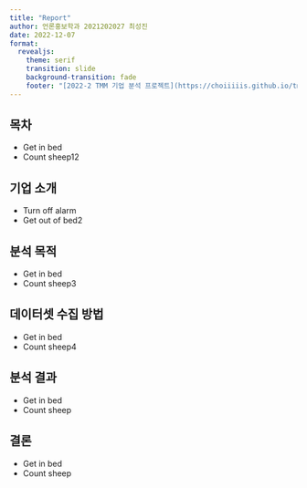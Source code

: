 ```yaml
---
title: "Report"
author: 언론홍보학과 2021202027 최성진
date: 2022-12-07
format:
  revealjs: 
    theme: serif
    transition: slide
    background-transition: fade
    footer: "[2022-2 TMM 기업 분석 프로젝트](https://choiiiiis.github.io/tmm_web/)"
---
```


## 목차

- Get in bed
- Count sheep12

## 기업 소개

- Turn off alarm
- Get out of bed2

## 분석 목적

- Get in bed
- Count sheep3

## 데이터셋 수집 방법

- Get in bed
- Count sheep4

## 분석 결과

- Get in bed
- Count sheep

## 결론

- Get in bed
- Count sheep